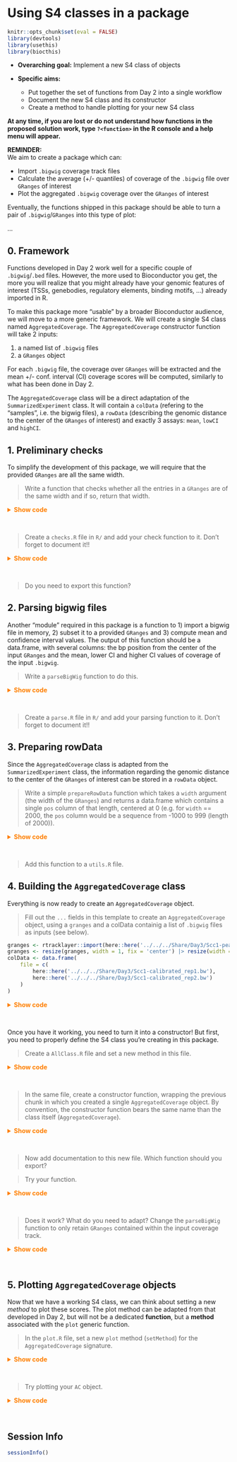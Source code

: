 # Using S4 classes in a package

```r
knitr::opts_chunk$set(eval = FALSE)
library(devtools)
library(usethis)
library(biocthis)
```

- **Overarching goal:** Implement a new S4 class of objects
- **Specific aims:**

    - Put together the set of functions from Day 2 into a single workflow
    - Document the new S4 class and its constructor
    - Create a method to handle plotting for your new S4 class

**At any time, if you are lost or do not understand how functions in the**
**proposed solution work, type `?<function>` in the R console **
**and a help menu will appear.**

**REMINDER:**  
We aim to create a package which can: 

- Import `.bigwig` coverage track files
- Calculate the average (+/- quantiles) of coverage of the `.bigwig` file over `GRanges` of interest
- Plot the aggregated `.bigwig` coverage over the `GRanges` of interest 

Eventually, the functions shipped in this package should be able to turn a pair of `.bigwig`/`GRanges` into this type of plot:

...

## 0. Framework

Functions developed in Day 2 work well for a specific couple of `.bigwig`/`.bed` files. 
However, the more used to Bioconductor you get, the more you will realize that 
you might already have your genomic features of interest (TSSs, genebodies, 
regulatory elements, binding motifs, ...) already imported in R.  

To make this package more "usable" by a broader Bioconductor audience, we will 
move to a more generic framework. We will create a single S4 class named `AggregatedCoverage`. 
The `AggregatedCoverage` constructor function will take 2 inputs:  

1. a named list of `.bigwig` files
2. a `GRanges` object

For each `.bigwig` file, the coverage over `GRanges` will be extracted and the 
mean +/- conf. interval (CI) coverage scores will be computed, similarly to what 
has been done in Day 2.

The `AggregatedCoverage` class will be a direct adaptation of the `SummarizedExperiment` class. 
It will contain a `colData` (refering to the "samples", i.e. the bigwig files), 
a `rowData` (describing the genomic distance to the center of the `GRanges` of interest) and 
exactly 3 assays: `mean`, `lowCI` and `highCI`.

## 1. Preliminary checks 

To simplify the development of this package, we will require that the provided `GRanges` are all the same width. 

> Write a function that checks whether all the entries in a `GRanges` are of the same width and if so, return that width.

<details><summary style="color: #ff7f00; font-weight: bold">Show code</summary><p>
```r
check_widths <- function(granges) {
    if (length(unique(GenomicRanges::width(granges))) != 1) {
        stop("The provided GRanges should all have the same width.")
    }
    else {
        return(GenomicRanges::width(granges[1]))
    }
}
```
</p></details><br>

> Create a `checks.R` file in `R/` and add your check function to it. Don't forget to document it!!

<details><summary style="color: #ff7f00; font-weight: bold">Show code</summary><p>
```r
usethis::use_r('checks')
```
</p></details><br>

> Do you need to export this function? 

## 2. Parsing bigwig files

Another "module" required in this package is a function to 1) import a bigwig 
file in memory, 2) subset it to a provided `GRanges` and 3) compute mean and 
confidence interval values. The output of this function should be a data.frame, 
with several columns: the bp position from the center of the input `GRanges` 
and the mean, lower CI and higher CI values of coverage of the input `.bigwig`. 

> Write a `parseBigWig` function to do this.

<details><summary style="color: #ff7f00; font-weight: bold">Show code</summary><p>
```r
parseBigWig <- function(file, granges) {
    rtracklayer::import(file, as = "Rle")[granges] |>
        as.matrix() |>
        t() |>
        as.data.frame() |>
        dplyr::mutate(pos = seq(-unique(width(sub_granges))/2, unique(width(sub_granges))/2-1, by = 1)) |>
        tidyr::pivot_longer(-pos, names_to = 'idx', values_to = 'cov') |>
        dplyr::group_by(pos) |>
        dplyr::summarize(
            score = mean(cov, na.rm = TRUE),
            median = median(cov, na.rm = TRUE),
            sd = sd(cov, na.rm = TRUE),
            count = dplyr::n()
        ) |>
        dplyr::mutate(
            se = sd/sqrt(count),
            ci_low = score - qt(1 - (0.05 / 2), count - 1) * se,
            ci_high = score + qt(1 - (0.05 / 2), count - 1) * se
        )
}
```
</p></details><br>

> Create a `parse.R` file in `R/` and add your parsing function to it. Don't forget to document it!!

## 3. Preparing rowData

Since the `AggregatedCoverage` class is adapted from the `SummarizedExperiment` class, 
the information regarding the genomic distance to the center of the `GRanges` of interest can be stored in a `rowData` object. 

> Write a simple `prepareRowData` function which takes a `width` argument (the width of the `GRanges`) and returns a data.frame which contains a single `pos` column of that length, centered at 0 (e.g. for `width` == 2000, the `pos` column would be a sequence from -1000 to 999 (length of 2000)). 

<details><summary style="color: #ff7f00; font-weight: bold">Show code</summary><p>
```r
prepareRowData <- function(width) {
    data.frame(
        pos = seq(-width_gr/2, width_gr/2-1, by = 1)
    )
}
```
</p></details><br>

> Add this function to a `utils.R` file.

## 4. Building the `AggregatedCoverage` class 

Everything is now ready to create an `AggregatedCoverage` object. 

> Fill out the `...` fields in this template to create an `AggregatedCoverage` object, using a `granges` and a colData containig a list of `.bigwig` files as inputs (see below).

```r
granges <- rtracklayer::import(here::here('../../../Share/Day3/Scc1-peaks.narrowPeak'))
granges <- resize(granges, width = 1, fix = 'center') |> resize(width = 5000, fix = 'center')
colData <- data.frame(
    file = c(
        here::here('../../../Share/Day3/Scc1-calibrated_rep1.bw'),
        here::here('../../../Share/Day3/Scc1-calibrated_rep2.bw')
    )
)
```

<details><summary style="color: #ff7f00; font-weight: bold">Show code</summary><p>
```r
# 1. Check width of input GRanges
width_gr <- check_widths(...)

# 2. For each bigwig: import it and compute stats over granges
l_cvgs <- lapply(seq_len(nrow(colData)), function(K){
    message("Parsing sample ", K, "/", nrow(colData))
    file <- colData[K, '...']
    parseBigWig(file, ...)
})

# 2. Prepare rowData
rowData <- prepareRowData(...)

# 3. Create an `AggregatedCoverage` object
AC <- methods::new(
    "...",
    SummarizedExperiment::SummarizedExperiment(
        rowData = ...,
        colData = ...,
        assays = list(
            'mean' = do.call(cbind, lapply(... = , '[[', '...')),
            'lowCI' = do.call(cbind, lapply(..., '[[', '...')),
            'highCI' = do.call(cbind, lapply(..., '[[', '...'))
        )
    )
)
```
</p></details><br>

Once you have it working, you need to turn it into a constructor! But first, you need to properly define the S4 class you're creating in this package. 

> Create a `AllClass.R` file and set a new method in this file. 

<details><summary style="color: #ff7f00; font-weight: bold">Show code</summary><p>
```r
methods::setClass("AggregatedCoverage", contains = c("SummarizedExperiment"))
```
</p></details><br>

> In the same file, create a constructor function, wrapping the previous chunk in which you created a single `AggregatedCoverage` object. 
By convention, the constructor function bears the same name than the class itself (`AggregatedCoverage`).

<details><summary style="color: #ff7f00; font-weight: bold">Show code</summary><p>
```r
AggregatedCoverage <- function(granges, colData) {

    # Check width of input GRanges
    width_gr <- check_widths(granges)

    # Import each bigwig and compute stats
    l_cvgs <- lapply(seq_len(nrow(colData)), function(K){
        message("Parsing sample ", K, "/", nrow(colData))
        file <- colData[K, 'file']
        parseBigWig(file, rowRanges)
    })

    # Prepare rowData
    rowData <- prepareRowData(width_gr)

    # Create an `AggregatedCoverage` object
    AC <- methods::new(
        "AggregatedCoverage",
        SummarizedExperiment::SummarizedExperiment(
            rowData = rowData,
            colData = colData,
            assays = list(
                'mean' = do.call(cbind, lapply(l_cvgs, '[[', 'score')),
                'lowCI' = do.call(cbind, lapply(l_cvgs, '[[', 'ci_low')),
                'highCI' = do.call(cbind, lapply(l_cvgs, '[[', 'ci_high'))
            )
        )
    )
    return(AC)
}
```
</p></details><br>

> Now add documentation to this new file. Which function should you export? 

> Try your function. 

<details><summary style="color: #ff7f00; font-weight: bold">Show code</summary><p>
```r
granges <- rtracklayer::import(here::here('../../../Share/Day3/Scc1-peaks.narrowPeak'))
granges <- resize(granges, width = 1, fix = 'center') |> resize(width = 5000, fix = 'center')
colData <- data.frame(
    file = c(
        here::here('../../../Share/Day3/Scc1-calibrated_rep1.bw'),
        here::here('../../../Share/Day3/Scc1-calibrated_rep2.bw')
    )
)
AC <- AggregatedCoverage(granges, colData)
```
</p></details><br>

> Does it work? What do you need to adapt? Change the `parseBigWig` function to only retain `GRanges` contained within the input coverage track.

<details><summary style="color: #ff7f00; font-weight: bold">Show code</summary><p>
```r
parseBigWig <- function(file, granges) {
    cov <- rtracklayer::import(file, as = "Rle")
    l <- filterGRanges(list(coverage = cov, features = granges))
    sub_granges <- l[['features']]
    cov[sub_granges] |>
        as.matrix() |>
        t() |>
        ...
```
</p></details><br>

## 5. Plotting `AggregatedCoverage` objects

Now that we have a working S4 class, we can think about setting a new _method_ to plot these scores. 
The plot method can be adapted from that developed in Day 2, but will not be a dedicated **function**, but a **method** associated with the `plot` generic function. 

> In the `plot.R` file, set a new `plot` method (`setMethod`) for the `AggregatedCoverage` signature. 

<details><summary style="color: #ff7f00; font-weight: bold">Show code</summary><p>
```r
setMethod("plot", "AggregatedCoverage", function(x) {
    df <- lapply(seq_len(ncol(x)), function(K) {
        data.frame(
            file = colData(x)$file[K],
            K = K,
            pos = rowData(x)$pos,
            mean = assay(x, 'mean')[, K],
            lowCI = assay(x, 'lowCI')[, K],
            highCI = assay(x, 'highCI')[, K]
        )
    }) |> dplyr::bind_rows()
    ggplot(df, mapping = aes(
        x = pos, y = mean, ymin = lowCI, ymax = highCI,
        col = basename(file), fill = basename(file)
    )) +
        geom_line() +
        geom_ribbon(col = NA, alpha = 0.2)
})
```
</p></details><br>

> Try plotting your `AC` object. 

<details><summary style="color: #ff7f00; font-weight: bold">Show code</summary><p>
```r
plot(AC)
```
</p></details><br>

## Session Info

```r
sessionInfo()
```


